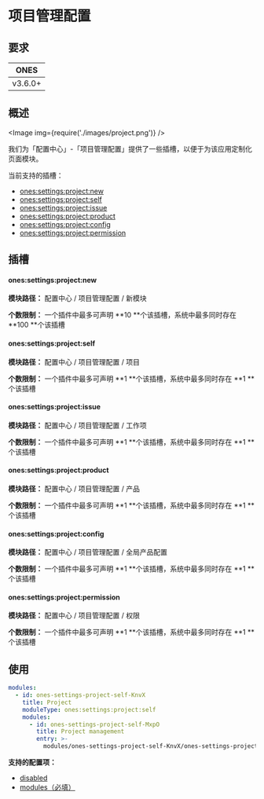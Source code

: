 
# 项目管理配置

## 要求

|  ONES   |
| :-----: |
| v3.6.0+ |

## 概述

<Image img={require('./images/project.png')} />

我们为「配置中心」-「项目管理配置」提供了一些插槽，以便于为该应用定制化页面模块。

当前支持的插槽：

- [ones:settings:project:new](#onessettingsprojectnew)
- [ones:settings:project:self​](#onessettingsprojectself)
- [ones:settings:project:issue](#onessettingsprojectissue)
- [ones:settings:project:product](#onessettingsprojectproduct)
- [ones:settings:project:config](#onessettingsprojectconfig)
- [ones:settings:project:permission](#onessettingsprojectpermission)

## 插槽

#### ones:settings:project:new

**模块路径：** 配置中心 / 项目管理配置 / 新模块

**个数限制：** 一个插件中最多可声明 **10 **个该插槽，系统中最多同时存在 **100 **个该插槽

#### ones:settings:project:self​

**模块路径：** 配置中心 / 项目管理配置 / 项目

**个数限制：** 一个插件中最多可声明 **1 **个该插槽，系统中最多同时存在 **1 **个该插槽

#### ones:settings:project:issue

**模块路径：** 配置中心 / 项目管理配置 / 工作项

**个数限制：** 一个插件中最多可声明 **1 **个该插槽，系统中最多同时存在 **1 **个该插槽

#### ones:settings:project:product

**模块路径：** 配置中心 / 项目管理配置 / 产品

**个数限制：** 一个插件中最多可声明 **1 **个该插槽，系统中最多同时存在 **1 **个该插槽

#### ones:settings:project:config

**模块路径：** 配置中心 / 项目管理配置 / 全局产品配置

**个数限制：** 一个插件中最多可声明 **1 **个该插槽，系统中最多同时存在 **1 **个该插槽

#### ones:settings:project:permission

**模块路径：** 配置中心 / 项目管理配置 / 权限

**个数限制：** 一个插件中最多可声明 **1 **个该插槽，系统中最多同时存在 **1 **个该插槽

## 使用

```yaml
modules:
  - id: ones-settings-project-self-KnvX
    title: Project
    moduleType: ones:settings:project:self
    modules:
      - id: ones-settings-project-self-MxpO
        title: Project management
        entry: >-
          modules/ones-settings-project-self-KnvX/ones-settings-project-self-MxpO/index.html
```

**支持的配置项：**

- [disabled](../../../../../reference/config/plugin.yaml#disabled)
- [modules（必填）](../../../../../reference/config/plugin.yaml#subModule)
